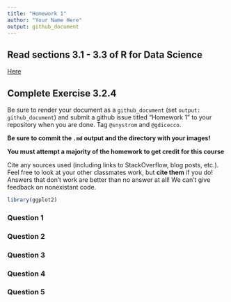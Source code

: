 ```yaml
---
title: "Homework 1"
author: "Your Name Here"
output: github_document
---
```


## Read sections 3.1 - 3.3 of R for Data Science
[Here](http://r4ds.had.co.nz/data-visualisation.html)

## Complete Exercise 3.2.4

Be sure to render your document as a `github_document` (set `output:
github_document`) and submit a github issue titled "Homework 1" to your
repository when you are done. Tag `@snystrom` and `@gdicecco`. 

**Be sure to commit the `.md` output and the directory with your images!**

**You must attempt a majority of the homework to get credit for this course**

Cite any sources used (including links to StackOverflow, blog posts, etc.). Feel
free to look at your other classmates work, but **cite them** if you do! Answers
that don't work are better than no answer at all! We can't give feedback on
nonexistant code.

```r
library(ggplot2)
```

### Question 1

### Question 2

### Question 3

### Question 4

### Question 5


